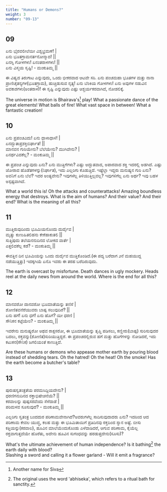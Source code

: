 ```yaml
---
title: "Humans or Demons?"
weight: 3
number: "09-13"
---
```


## 09
ಏನು ಭೈರವಲೀಲೆಯೀ ವಿಶ್ವಭ್ರಮಣೆ! |  
ಏನು ಭೂತಗ್ರಾಮನರ್ತನೋನ್ಮಾದ! ||  
ಏನಗ್ನಿ ಗೋಳಗಳು! ಏನಂತರಾಳಗಳು! ||  
ಏನು ವಿಸ್ಮಯ ಸೃಷ್ಟಿ! - ಮಂಕುತಿಮ್ಮ || 

ಈ ವಿಷ್ವದ ತಿರುಗಾಟ ಎನ್ನುವುದು, ಒಂದು ಭೀಕರವಾದ ಆಟವೇ ಸರಿ. ಏನು ಪಂಚಮಹಾ ಭೂತಗಳ ಮತ್ತು ನಾನಾ ಪ್ರಾಣಿಚೈತನ್ಯಗಳ(ಭೂತಗ್ರಾಮ), ಹುಚ್ಚಿಡುಸುವ ನೃತ್ಯ! ಏನು ಬೆಂಕಿಯ ಗೋಳಗಳು! ಏನು ಅವುಗಳ ನಡುವಿನ ಅವಕಾಶಗಳು(ಅಂತರಾಳ)! ಈ ಸೃಷ್ಟಿ ಎನ್ನುವುದು ಎಷ್ಟು ಆಶ್ಚರ್ಯಕರವಾಗಿದೆ, ನೋಡಲಿಕ್ಕೆ.

The universe in motion is Bhairava's[^7] play! What a passionate dance of the great elements! What balls of fire! What vast space in between! What a fantastic creation! 

## 10
ಏನು ಪ್ರಪಂಚವಿದು! ಏನು ಧಾಳಾಧಾಳಿ! |  
ಏನದ್ಭುತಾಪ್ರಶಕ್ತಿಬಿರ್ಘಾತ! ||  
ಮಾನವನ ಗುರಿಯೇನು? ಬೆಲೆಯೇನು? ಮುಗಿವೇನು? |  
ಏನರ್ಥವಿದಕೆಲ್ಲ? - ಮಂಕುತಿಮ್ಮ ||

ಈ ಪ್ರಪಂಚ ಎನ್ನುವುದು ಏನು? ಏನು ಮುತ್ತಿಗೆಗಳು? ಎಷ್ಟು ಅದ್ಭುತವಾದ, ಅಪಾರವಾದ ಶಕ್ತಿ ಇದರಲ್ಲಿ ಅಡಗಿದೆ. ಎಷ್ಟು ಜೋರಾದ ಹೊಡೆತಗಳನ್ನು(ನಿರ್ಘಾತ), ಇದು ಎಲ್ಲರಿಗು ಕೊಡುತ್ತಿದೆ. ಇಷ್ಟೆಲ್ಲಾ ಇದ್ದರು ಮನುಷ್ಯನ ಗುರಿ ಏನು? ಅವನಿಗೆ ಏನು ಬೆಲೆ? ಇದರ ಅಂತ್ಯವೇನು? ಇವುಗಳೆಲ್ಲ ತಿಳಿಯುತ್ತಿಲ್ಲವಲ್ಲ? ಇವುಗಳಿಗೆಲ್ಲ ಏನು ಅರ್ಥ? ಇವು ಬಹಳ ಅಸ್ಪಷ್ಟವಾಗಿದೆ. 

What a world this is! Oh the attacks and counterattacks! Amazing boundless energy that destroys. What is the aim of humans? And their value? And their end? What is the meaning of all this? 

## 11
ಮುತ್ತಿರುವುದಿಂದು ಭೂಮಿಯನೊಂದು ದುರ್ದೈವ |  
ಮೃತ್ಯು ಕುಣುಹಿತಲಿಹನು ಕೇಕೆಹಾಕುತಲಿ ||  
ಸುತ್ತಿಪುದು ತಲೆಯನನುದಿನದ ಲೋಕದ ವಾರ್ತೆ |  
ಎತ್ತಲಿದಕೆಲ್ಲ ಕಡೆ? - ಮಂಕುತಿಮ್ಮ || 

ಈವತ್ತಿನ ದಿನ ಭೂಮಿಯನ್ನು ಒಂದು ದುರ್ದೈವ ಮುತ್ತಿಕೊಂಡಿದೆ.(ಈ ಪದ್ಯ ಬರೆದಾಗ ೨ನೆ ಮಹಯುದ್ದ ನಡೆಯುತ್ತಿತ್ತು) ಇದಕ್ಕಗಿಯೆ ಏನೊ ಇವರು ಈ ತರಹ ಬರೆದಿರುವುದು. 

The earth is overcast by misfortune. Death dances in ugly mockery. Heads reel at the daily news from around the world. Where is the end for all this? 

## 12 
ಮಾನವರೋ ದಾನವರೋ ಭೂಮಾತೆಯನ್ನು ತಣಿಸೆ |  
ಶೋಣಿತವನೆರೆಯುವರು ಬಾಷ್ಪ ಸಲುವುದಿರೆ? ||  
ಏನು ಹಗೆ! ಏನು ಧಗೆ! ಏನು ಹೊಗೆ? ಯೀ ಧರಣಿ |  
ಸೌನಿಕನ ಕಟ್ಟೆಯೇಂ? - ಮಂಕುತಿಮ್ಮ ||

ಇವರೇನು ಮನುಷ್ಯರೋ ಅಥವ ರಾಕ್ಷಸರೋ, ಈ ಭೂಮಾತೆಯನ್ನು ತೃಪ್ತಿ ಪಡಿಸಲು, ಕಣ್ಣೀರು(ಬಾಷ್ಪ) ಸುರಿಸುವುದರ ಬದಲು, ರಕ್ತವನ್ನು(ಶೋಣಿತ)ಸುರಿಯುತ್ತಿದ್ದರೆ. ಈ ಪ್ರಪಂಚದಲ್ಲಿರುವ ಹಗೆ ಮತ್ತು ಹೊಗೆಗಳನ್ನು ನೋಡಿದರೆ, ಇದು ಕಟುಕನ(ಸೌನಿಕ) ಜಗಲಿಯಂತೆ ಕಾಣುತ್ತಿದೆ.

Are these humans or demons who appease mother earth by pouring blood instead of shedding tears. Oh the hatred! Oh the heat! Oh the smoke! Has the earth become a butcher's table? 

## 13
ಪುರುಷಸ್ವತಂತ್ರತೆಯ ಪರಮಸಿದ್ದಿಯದೇನು? |  
ಧರಣಿಗನುದಿನದ ರಕ್ತಾಭಿಷೇಚನೆಯೆ? ||  
ಕರವಾಲನ್ನು ಪುಷ್ಪಸರವೆಂದು ಸೆಳೆದಾಡೆ |  
ಪರಿಮಳವ ಸೂಸುವುದೆ? - ಮಂಕುತಿಮ್ಮ ||

ಎಲ್ಲರಿಗು ಸ್ವತಂತ್ರ ಬಂದದುರ ಪರಿಣಾಮವೇನಾಗಿದೆ?ಅವರುಗಳೆಲ್ಲ ಸಾದಿಸುವುದಾದರು ಏನು? ಇದರಿಂದ ಆದ ಪರಿಣಾಮ ಕೇವಲ ಯುದ್ಧ, ಕಲಹ ಮತ್ತು ಈ ಭೂಮಿತಾಯಿಗೆ ಪ್ರತಿದಿನವು ರಕ್ತದಿಂದ ಸ್ನಾನ ಅಷ್ಟೆ. ಬೀಸು ಕತ್ತಿಯನ್ನು(ಕರವಾಲ), ಹೂವಿನ ಮಾಲೆಯೆಂದುಕೊಂಡು ಎಳೆದಾಡಿದರೆ, ಆಗುವ ಪರಿಣಾಮ, ಕೈಯೆಲ್ಲ ರಕ್ತವಾಗುತ್ತದೆಯೇ ಹೊರೆತು, ಅದೇನು ಹೂವಿನ ಸುಗಂಧವನ್ನು ಹರಡುತ್ತದೇನು(ಸೂಸು)?

What's the ultimate achievement of human independence? Is it bathing[^8] the earth daily with blood?  
Slashing a sword and calling it a flower garland - Will it emit a fragrance? 

[^7]: Another name for Siva
[^8]: The original uses the word 'abhiseka', which refers to a ritual bath for sanctity.